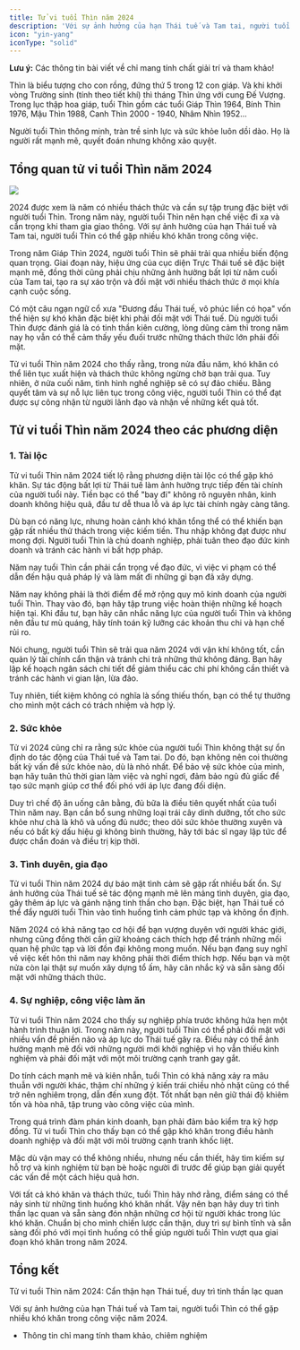 ```yaml
---
title: Tử vi tuổi Thìn năm 2024
description: 'Với sự ảnh hưởng của hạn Thái tuế và Tam tai, người tuổi Thìn có thể gặp nhiều khó khăn trong công việc năm 2024.'
icon: "yin-yang"
iconType: "solid"
---
```


<Warning> **Lưu ý:** Các thông tin bài viết về chỉ mang tính chất giải trí và tham khảo! </Warning>

Thìn là biểu tượng cho con rồng, đứng thứ 5 trong 12 con giáp. Và khi khởi vòng Trường sinh (tính theo tiết khí) thì tháng Thìn ứng với cung Đế Vượng. Trong lục thập hoa giáp, tuổi Thìn gồm các tuổi Giáp Thìn 1964, Bính Thìn 1976, Mậu Thìn 1988, Canh Thìn 2000 - 1940, Nhâm Nhìn 1952...

Người tuổi Thìn thông minh, tràn trề sinh lực và sức khỏe luôn dồi dào. Họ là người rất mạnh mẽ, quyết đoán nhưng không xảo quyệt. 

## Tổng quan tử vi tuổi Thìn năm 2024

<Frame caption="Với sự ảnh hưởng của hạn Thái tuế và Tam tai, người tuổi Thìn có thể gặp nhiều khó khăn trong công việc năm 2024.">
    <img src="https://raw.githubusercontent.com/hautph/docs/main/images/tu-vi-tuoi-thin-nam-2024.jpg" />
</Frame>

2024 được xem là năm có nhiều thách thức và cần sự tập trung đặc biệt với người tuổi Thìn. Trong năm này, người tuổi Thìn nên hạn chế việc đi xa và cẩn trọng khi tham gia giao thông. Với sự ảnh hưởng của hạn Thái tuế và Tam tai, người tuổi Thìn có thể gặp nhiều khó khăn trong công việc. 

Trong năm Giáp Thìn 2024, người tuổi Thìn sẽ phải trải qua nhiều biến động quan trọng. Giai đoạn này, hiệu ứng của cục diện Trực Thái tuế sẽ đặc biệt mạnh mẽ, đồng thời cũng phải chịu những ảnh hưởng bất lợi từ năm cuối của Tam tai, tạo ra sự xáo trộn và đối mặt với nhiều thách thức ở mọi khía cạnh cuộc sống.

Có một câu ngạn ngữ cổ xưa "Đương đầu Thái tuế, vô phúc liền có họa" vốn thể hiện sự khó khăn đặc biệt khi phải đối mặt với Thái tuế. Dù người tuổi Thìn được đánh giá là có tinh thần kiên cường, lòng dũng cảm thì trong năm nay họ vẫn có thể cảm thấy yếu đuối trước những thách thức lớn phải đối mặt. 

Tử vi tuổi Thìn năm 2024 cho thấy rằng, trong nửa đầu năm, khó khăn có thể liên tục xuất hiện và thách thức không ngừng chờ bạn trải qua. Tuy nhiên, ở nửa cuối năm, tình hình nghề nghiệp sẽ có sự đảo chiều. Bằng quyết tâm và sự nỗ lực liên tục trong công việc, người tuổi Thìn có thể đạt được sự công nhận từ người lãnh đạo và nhận về những kết quả tốt.

## Tử vi tuổi Thìn năm 2024 theo các phương diện

### 1. Tài lộc 

Tử vi tuổi Thìn năm 2024 tiết lộ rằng phương diện tài lộc có thể gặp khó khăn. Sự tác động bất lợi từ Thái tuế làm ảnh hưởng trực tiếp đến tài chính của người tuổi này. Tiền bạc có thể "bay đi" không rõ nguyên nhân, kinh doanh không hiệu quả, đầu tư dễ thua lỗ và áp lực tài chính ngày càng tăng.

Dù bạn có năng lực, nhưng hoàn cảnh khó khăn tổng thể có thể khiến bạn gặp rất nhiều thử thách trong việc kiếm tiền. Thu nhập không đạt được như mong đợi. Người tuổi Thìn là chủ doanh nghiệp, phải tuân theo đạo đức kinh doanh và tránh các hành vi bất hợp pháp.

Năm nay tuổi Thìn cần phải cẩn trọng về đạo đức, vì việc vi phạm có thể dẫn đến hậu quả pháp lý và làm mất đi những gì bạn đã xây dựng. 

Năm nay không phải là thời điểm để mở rộng quy mô kinh doanh của người tuổi Thìn. Thay vào đó, bạn hãy tập trung việc hoàn thiện những kế hoạch hiện tại. Khi đầu tư, bạn hãy cân nhắc năng lực của người tuổi Thìn và không nên đầu tư mù quáng, hãy tính toán kỹ lưỡng các khoản thu chi và hạn chế rủi ro.

Nói chung, người tuổi Thìn sẽ trải qua năm 2024 với vận khí không tốt, cần quản lý tài chính cẩn thận và tránh chi trả những thứ không đáng. Bạn hãy lập kế hoạch ngân sách chi tiết để giảm thiểu các chi phí không cần thiết và tránh các hành vi gian lận, lừa đảo.

Tuy nhiên, tiết kiệm không có nghĩa là sống thiếu thốn, bạn có thể tự thưởng cho mình một cách có trách nhiệm và hợp lý.

### 2. Sức khỏe

Tử vi 2024 cũng chỉ ra rằng sức khỏe của người tuổi Thìn không thật sự ổn định do tác động của Thái tuế và Tam tai. Do đó, bạn không nên coi thường bất kỳ vấn đề sức khỏe nào, dù là nhỏ nhất. Để bảo vệ sức khỏe của mình, bạn hãy tuân thủ thời gian làm việc và nghỉ ngơi, đảm bảo ngủ đủ giấc để tạo sức mạnh giúp cơ thể đối phó với áp lực đang đối diện.

Duy trì chế độ ăn uống cân bằng, đủ bữa là điều tiên quyết nhất của tuổi Thìn năm nay. Bạn cần bổ sung những loại trái cây dinh dưỡng, tốt cho sức khỏe như chà là khô và uống đủ nước; theo dõi sức khỏe thường xuyên và nếu có bất kỳ dấu hiệu gì không bình thường, hãy tới bác sĩ ngay lập tức để được chẩn đoán và điều trị kịp thời. 

### 3. Tình duyên, gia đạo

Tử vi tuổi Thìn năm 2024 dự báo mặt tình cảm sẽ gặp rất nhiều bất ổn. Sự ảnh hưởng của Thái tuế sẽ tác động mạnh mẽ lên mảng tình duyên, gia đạo, gây thêm áp lực và gánh nặng tinh thần cho bạn. Đặc biệt, hạn Thái tuế có thể đẩy người tuổi Thìn vào tình huống tình cảm phức tạp và không ổn định. 

Năm 2024 có khả năng tạo cơ hội để bạn vượng duyên với người khác giới, nhưng cũng đồng thời cần giữ khoảng cách thích hợp để tránh những mối quan hệ phức tạp và lời đồn đại không mong muốn. Nếu bạn đang suy nghĩ về việc kết hôn thì năm nay không phải thời điểm thích hợp. Nếu bạn và một nửa còn lại thật sự muốn xây dựng tổ ấm, hãy cân nhắc kỹ và sẵn sàng đối mặt với những thách thức.

### 4. Sự nghiệp, công việc làm ăn

Tử vi tuổi Thìn năm 2024 cho thấy sự nghiệp phía trước không hứa hẹn một hành trình thuận lợi. Trong năm này, người tuổi Thìn có thể phải đối mặt với nhiều vấn đề phiền não và áp lực do Thái tuế gây ra. Điều này có thể ảnh hưởng mạnh mẽ đối với những người mới khởi nghiệp vì họ vẫn thiếu kinh nghiệm và phải đối mặt với một môi trường cạnh tranh gay gắt.

Do tính cách mạnh mẽ và kiên nhẫn, tuổi Thìn có khả năng xảy ra mâu thuẫn với người khác, thậm chí những ý kiến trái chiều nhỏ nhặt cũng có thể trở nên nghiêm trọng, dẫn đến xung đột. Tốt nhất bạn nên giữ thái độ khiêm tốn và hòa nhã, tập trung vào công việc của mình. 

Trong quá trình đàm phán kinh doanh, bạn phải đảm bảo kiểm tra kỹ hợp đồng. Tử vi tuổi Thìn cho thấy bạn có thể gặp khó khăn trong điều hành doanh nghiệp và đối mặt với môi trường cạnh tranh khốc liệt.

Mặc dù vận may có thể không nhiều, nhưng nếu cần thiết, hãy tìm kiếm sự hỗ trợ và kinh nghiệm từ bạn bè hoặc người đi trước để giúp bạn giải quyết các vấn đề một cách hiệu quả hơn.

Với tất cả khó khăn và thách thức, tuổi Thìn hãy nhớ rằng, điểm sáng có thể nảy sinh từ những tình huống khó khăn nhất. Vậy nên bạn hãy duy trì tinh thần lạc quan và sẵn sàng đón nhận những cơ hội từ người khác trong lúc khó khăn. Chuẩn bị cho mình chiến lược cẩn thận, duy trì sự bình tĩnh và sẵn sàng đối phó với mọi tình huống có thể giúp người tuổi Thìn vượt qua giai đoạn khó khăn trong năm 2024.

## Tổng kết

Tử vi tuổi Thìn năm 2024: Cẩn thận hạn Thái tuế, duy trì tinh thần lạc quan

Với sự ảnh hưởng của hạn Thái tuế và Tam tai, người tuổi Thìn có thể gặp nhiều khó khăn trong công việc năm 2024.

* Thông tin chỉ mang tính tham khảo, chiêm nghiệm